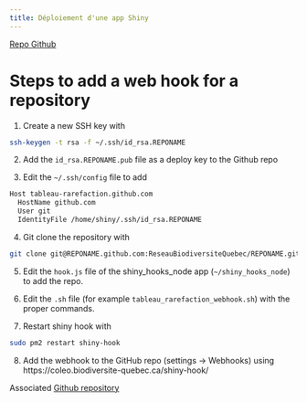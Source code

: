 ```yaml
---
title: Déploiement d'une app Shiny
---
```



[Repo Github](https://github.com/ReseauBiodiversiteQuebec/shiny_hooks_node/blob/main/README.md)


# Steps to add a web hook for a repository

1. Create a new SSH key with 

```bash
ssh-keygen -t rsa -f ~/.ssh/id_rsa.REPONAME
```

2. Add the `id_rsa.REPONAME.pub` file as a deploy key to the Github repo

3. Edit the `~/.ssh/config` file to add

```bash
Host tableau-rarefaction.github.com
  HostName github.com
  User git
  IdentityFile /home/shiny/.ssh/id_rsa.REPONAME
```

4. Git clone the repository with

```bash
git clone git@REPONAME.github.com:ReseauBiodiversiteQuebec/REPONAME.git
```

5. Edit the `hook.js` file of the shiny_hooks_node app (`~/shiny_hooks_node`) to add the repo.

6. Edit the `.sh` file (for example `tableau_rarefaction_webhook.sh`) with the proper commands.

7. Restart shiny hook with

```bash
sudo pm2 restart shiny-hook
```

8. Add the webhook to the GitHub repo (settings -> Webhooks) using https://coleo.biodiversite-quebec.ca/shiny-hook/


Associated [Github repository](https://github.com/ReseauBiodiversiteQuebec/shiny_hooks_node)